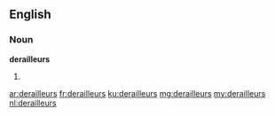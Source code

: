 ==English==

===Noun===
'''derailleurs'''

# {{plural of|derailleur}}

[[ar:derailleurs]]
[[fr:derailleurs]]
[[ku:derailleurs]]
[[mg:derailleurs]]
[[my:derailleurs]]
[[nl:derailleurs]]